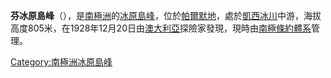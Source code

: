 {{coord|69|3|S|64|3|W|source:GNIS|display=title}}

'''芬冰原島峰'''（{{lang-en|Fin Nunatak}}），是[[南極洲|南極洲]]的[[冰原島峰|冰原島峰]]，位於[[帕爾默地|帕爾默地]]，處於[[凱西冰川|凱西冰川]]中游，海拔高度805米，在1928年12月20日由[[澳大利亞|澳大利亞]]探險家發現，現時由[[南極條約體系|南極條約體系]]管理。

{{Antarctica-geo-stub}}
[[Category:南極洲冰原島峰|Category:南極洲冰原島峰]]